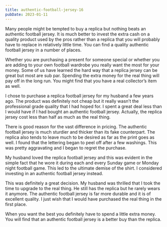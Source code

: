 ```yaml
---
title: authentic-football-jersey-16
pubDate: 2023-01-11
---
```


Many people might be tempted to buy a replica but nothing beats an authentic football jersey. It is much better to invest the extra cash on a quality product used by the pros rather than a replica that you will probably have to replace in relatively little time. You can find a quality authentic football jersey in a number of places.


Whether you are purchasing a present for someone special or whether you are adding to your own football wardrobe you really want the most for your money. Some of us have learned the hard way that a replica jersey can be great but most are sub par. Spending the extra money for the real thing will pay off in the long run. You might find that you have a real collector’s item as well.

I chose to purchase a replica football jersey for my husband a few years ago. The product was definitely not cheap but it really wasn’t the professional grade quality that I had hoped for. I spent a great deal less than I would have if I had bought an authentic football jersey. Actually, the replica jersey cost less than half as much as the real thing.

There is good reason for the vast difference in pricing. The authentic football jersey is much sturdier and thicker than its fake counterpart. The replica also tends to leave much to be desired as far as the print goes as well. I found that the lettering began to peel off after a few washings. This was pretty aggravating and I began to regret the purchase.

My husband loved the replica football jersey and this was evident in the simple fact that he wore it during each and every Sunday game or Monday night football game. This led to the ultimate demise of the shirt. I considered investing in an authentic football jersey instead. 

This was definitely a great decision. My husband was thrilled that I took the time to upgrade to the real thing. He still has the replica but he rarely wears it anymore. The authentic football jersey is far more durable and it is of excellent quality. I just wish that I would have purchased the real thing in the first place. 

When you want the best you definitely have to spend a little extra money. You will find that an authentic football jersey is a better buy than the replica.